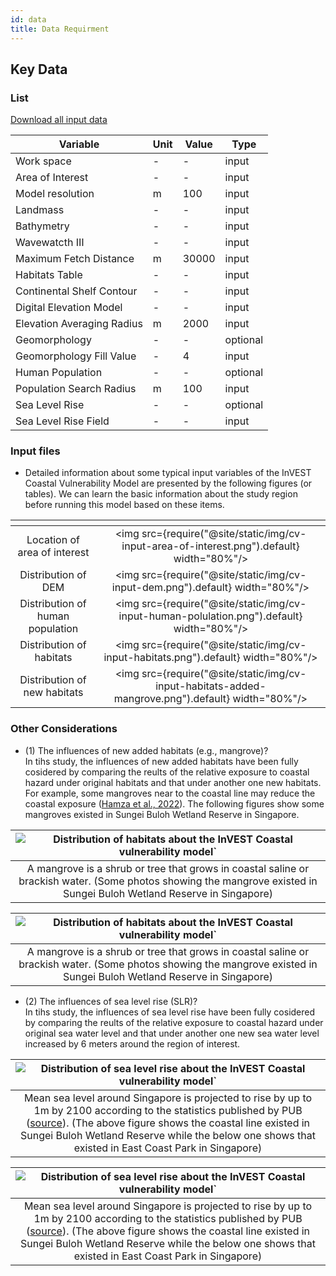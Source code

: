 ```yaml
---
id: data
title: Data Requirment
---
```


## Key Data

### List
[Download all input data](http://invest-model-input-files.s3-website-ap-southeast-1.amazonaws.com/)

| Variable                           | Unit                | Value               | Type                |
| -----------------------------------| ------------------- |---------------------|---------------------|
| Work space                         | -                   | -                   | input               |
| Area of Interest                   | -                   | -                   | input               |
| Model resolution                   | m                   | 100                 | input               |
| Landmass                           | -                   | -                   | input               |
| Bathymetry                         | -                   | -                   | input               |
| Wavewatcth Ⅲ                      | -                   | -                   | input               |
| Maximum Fetch Distance             | m                   | 30000               | input               |
| Habitats Table                     | -                   | -                   | input               |
| Continental Shelf Contour          | -                   | -                   | input               |
| Digital Elevation Model            | -                   | -                   | input               |
| Elevation Averaging Radius         | m                   | 2000                | input               |
| Geomorphology                      | -                   | -                   | optional            |
| Geomorphology Fill Value           | -                   | 4                   | input               |
| Human Population                   | -                   | -                   | optional            |
| Population Search Radius           | m                   | 100                 | input               |
| Sea Level Rise                     | -                   | -                   | optional            |
| Sea Level Rise Field               | -                   | -                   | input               |

### Input files  
- Detailed information about some typical input variables of the InVEST Coastal Vulnerability Model are presented by the following figures (or tables). We can learn the basic information about the study region before running this model based on these items.  

| <!-- -->                                            | <!-- -->            |            
| :-------------------------------------------------: | :-----------------: |
| Location of area of interest                        |<img src={require("@site/static/img/cv-input-area-of-interest.png").default} width="80%"/> |
| Distribution of DEM                                 |<img src={require("@site/static/img/cv-input-dem.png").default} width="80%"/> |
| Distribution of human population                    |<img src={require("@site/static/img/cv-input-human-polulation.png").default} width="80%"/> |
| Distribution of habitats                            |<img src={require("@site/static/img/cv-input-habitats.png").default} width="80%"/> |
| Distribution of new habitats                        |<img src={require("@site/static/img/cv-input-habitats-added-mangrove.png").default} width="80%"/> |

### Other Considerations

- (1) The influences of new added habitats (e.g., mangrove)?  
  In tihs study, the influences of new added habitats have been fully cosidered by comparing the reults of the relative exposure to coastal hazard under original habitats and that under another one new habitats. For example, some mangroves near to the coastal line may reduce the coastal exposure ([Hamza et al., 2022](https://www.mdpi.com/2073-445X/11/10/1714#:~:text=The%20results%20indicate%20that%20the,corals%20and%20seagrasses%20are%20lost.)). The following figures show some mangroves existed in Sungei Buloh Wetland Reserve in Singapore.  

|![Distribution of habitats about the InVEST Coastal vulnerability model`](../../static/img/cv-mangrove1.png)|
|:--:|
| A mangrove is a shrub or tree that grows in coastal saline or brackish water. (Some photos showing the mangrove existed in Sungei Buloh Wetland Reserve in Singapore) |  

|![Distribution of habitats about the InVEST Coastal vulnerability model`](../../static/img/cv-mangrove2.png)|
|:--:|
| A mangrove is a shrub or tree that grows in coastal saline or brackish water. (Some photos showing the mangrove existed in Sungei Buloh Wetland Reserve in Singapore) |
  
- (2) The influences of sea level rise (SLR)?  
  In tihs study, the influences of sea level rise have been fully cosidered by comparing the reults of the relative exposure to coastal hazard under original sea water level and that under another one new sea water level increased by 6 meters around the region of interest.  

|![Distribution of sea level rise about the InVEST Coastal vulnerability model`](../../static/img/cv-coastalline1.png)|
|:--:|
| Mean sea level around Singapore is projected to rise by up to 1m by 2100 according to the statistics published by PUB ([source](https://www.pub.gov.sg/)). (The above figure shows the coastal line existed in Sungei Buloh Wetland Reserve while the below one shows that existed in East Coast Park in Singapore)|  

|![Distribution of sea level rise about the InVEST Coastal vulnerability model`](../../static/img/cv-coastalline2.png)|
|:--:|
| Mean sea level around Singapore is projected to rise by up to 1m by 2100 according to the statistics published by PUB ([source](https://www.pub.gov.sg/)). (The above figure shows the coastal line existed in Sungei Buloh Wetland Reserve while the below one shows that existed in East Coast Park in Singapore)|  
